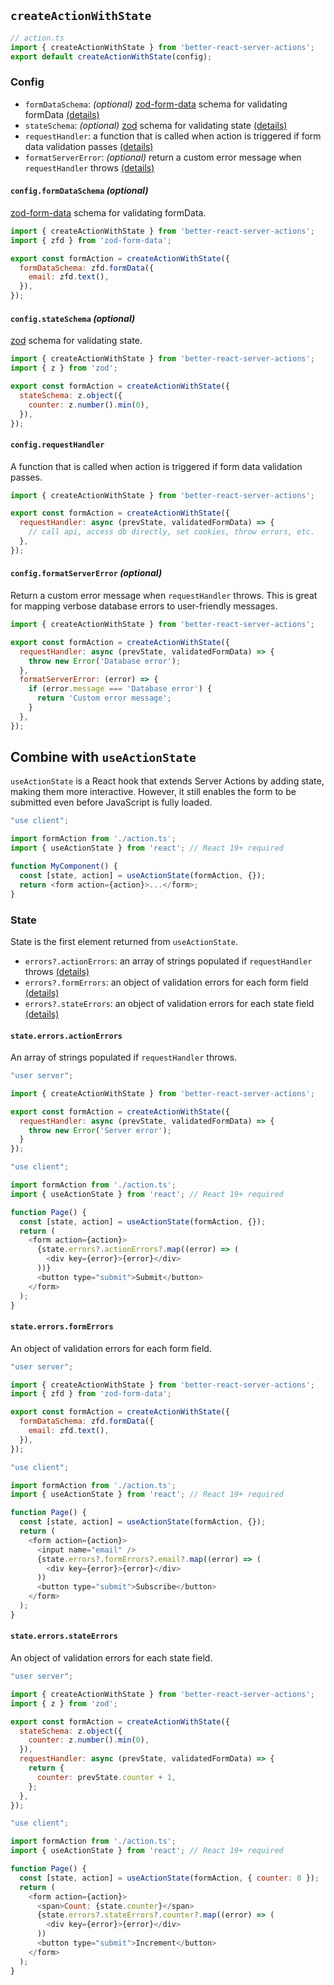 ## `createActionWithState`

```js {3}
// action.ts
import { createActionWithState } from 'better-react-server-actions';
export default createActionWithState(config);
```

### Config
* `formDataSchema`: *(optional)* [zod-form-data](https://www.npmjs.com/package/zod-form-data) schema for validating formData [(details)](#configformdataschema-optional)
* `stateSchema`: *(optional)* [zod](https://www.npmjs.com/package/zod) schema for validating state [(details)](#configstateschema-optional)
* `requestHandler`: a function that is called when action is triggered if form data validation passes [(details)](#configrequesthandler)
* `formatServerError`: *(optional)* return a custom error message when `requestHandler` throws [(details)](#configformatservererror-optional)

#### `config.formDataSchema` *(optional)*

[zod-form-data](https://www.npmjs.com/package/zod-form-data) schema for validating formData.


```js {5-7}
import { createActionWithState } from 'better-react-server-actions';
import { zfd } from 'zod-form-data';

export const formAction = createActionWithState({
  formDataSchema: zfd.formData({
    email: zfd.text(),
  }),
});
```

#### `config.stateSchema` *(optional)*

[zod](https://www.npmjs.com/package/zod) schema for validating state.

```js {5-7}
import { createActionWithState } from 'better-react-server-actions';
import { z } from 'zod';

export const formAction = createActionWithState({
  stateSchema: z.object({
    counter: z.number().min(0),
  }),
});
```


#### `config.requestHandler`

A function that is called when action is triggered if form data validation passes.

```js {4-6}
import { createActionWithState } from 'better-react-server-actions';

export const formAction = createActionWithState({
  requestHandler: async (prevState, validatedFormData) => {
    // call api, access db directly, set cookies, throw errors, etc.
  },
});
```

#### `config.formatServerError` *(optional)*

Return a custom error message when `requestHandler` throws. 
This is great for mapping verbose database errors to user-friendly messages.

```js {7-11}
import { createActionWithState } from 'better-react-server-actions';

export const formAction = createActionWithState({
  requestHandler: async (prevState, validatedFormData) => {
    throw new Error('Database error');
  },
  formatServerError: (error) => {
    if (error.message === 'Database error') {
      return 'Custom error message';
    }
  },
});
```


## Combine with `useActionState`

`useActionState` is a React hook that extends Server Actions by adding state, making them more interactive. 
However, it still enables the form to be submitted even before JavaScript is fully loaded.

```js {7}
"use client";

import formAction from './action.ts';
import { useActionState } from 'react'; // React 19+ required

function MyComponent() {
  const [state, action] = useActionState(formAction, {});
  return <form action={action}>...</form>;
}
```

### State

State is the first element returned from `useActionState`.

* `errors?.actionErrors`: an array of strings populated if `requestHandler` throws [(details)](#stateerrorsactionerrors)
* `errors?.formErrors`: an object of validation errors for each form field [(details)](#stateerrorsformerrors)
* `errors?.stateErrors`: an object of validation errors for each state field [(details)](#stateerrorsstateerrors)

#### `state.errors.actionErrors`

An array of strings populated if `requestHandler` throws.

```js {7}
"user server";

import { createActionWithState } from 'better-react-server-actions';

export const formAction = createActionWithState({
  requestHandler: async (prevState, validatedFormData) => {
    throw new Error('Server error');
  }
});
```

```js {10-12}
"use client";

import formAction from './action.ts';
import { useActionState } from 'react'; // React 19+ required

function Page() {
  const [state, action] = useActionState(formAction, {});
  return (
    <form action={action}>
      {state.errors?.actionErrors?.map((error) => (
        <div key={error}>{error}</div>
      ))}
      <button type="submit">Submit</button>
    </form>
  );
}
```

#### `state.errors.formErrors`

An object of validation errors for each form field.

```js {7-9}
"user server";

import { createActionWithState } from 'better-react-server-actions';
import { zfd } from 'zod-form-data';

export const formAction = createActionWithState({
  formDataSchema: zfd.formData({
    email: zfd.text(),
  }),
});
```

```js {11-13}
"use client";

import formAction from './action.ts';
import { useActionState } from 'react'; // React 19+ required

function Page() {
  const [state, action] = useActionState(formAction, {});
  return (
    <form action={action}>
      <input name="email" />
      {state.errors?.formErrors?.email?.map((error) => (
        <div key={error}>{error}</div>
      ))
      <button type="submit">Subscribe</button>
    </form>
  );
}
```

#### `state.errors.stateErrors`

An object of validation errors for each state field.

```js {7-9}
"user server";

import { createActionWithState } from 'better-react-server-actions';
import { z } from 'zod';

export const formAction = createActionWithState({
  stateSchema: z.object({
    counter: z.number().min(0),
  }),
  requestHandler: async (prevState, validatedFormData) => {
    return {
      counter: prevState.counter + 1,
    };
  },
});
```

```js {11-13}
"use client";

import formAction from './action.ts';
import { useActionState } from 'react'; // React 19+ required

function Page() {
  const [state, action] = useActionState(formAction, { counter: 0 });
  return (
    <form action={action}>
      <span>Count: {state.counter}</span>
      {state.errors?.stateErrors?.counter?.map((error) => (
        <div key={error}>{error}</div>
      ))
      <button type="submit">Increment</button>
    </form>
  );
}
```

